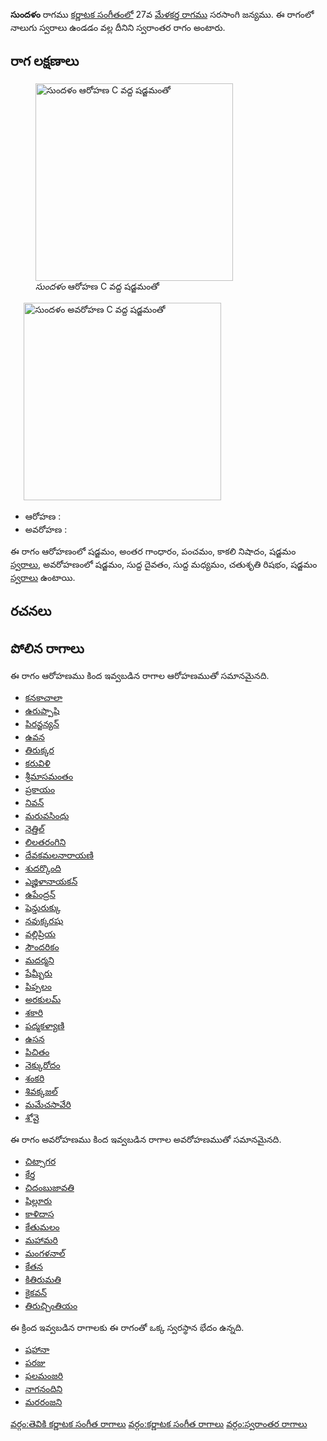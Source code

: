 {{Infobox ragam
	| name          	= సుందళం
	| synonym	    	= 
	| mela          	= 
	| chakra        	= 
	| janaka        	= 
	| type          	= స్వరాంతర
	| arohanam      	= {{svaraC|S|G3|P|N3|S'}} 
	| avarohanam    	= {{svaraC|S'|D1|M1|R2|S}}
	| jeeva         	=
	| chhaya        	=
	| nyasa         	=
	| vishesha      	= 
	| equivalent  		= 
}}
{{కర్ణాటక సంగీత రాగాలు}}
'''సుందళం''' రాగము [[కర్ణాటక సంగీతం]]లో 27వ [[మేళకర్త రాగము]] సరసాంగి జన్యము.  ఈ రాగంలో నాలుగు స్వరాలు ఉండడం వల్ల దీనిని స్వరాంతర రాగం అంటారు.


==రాగ లక్షణాలు==
[[Image:sundalam_ar_kb2wiki.png|thumb|right|316px|''సుందళం'' ఆరోహణ C వద్ద షడ్జమంతో]]
	[[Image:sundalam_av_kb2wiki.png|thumb|right|316px|''సుందళం'' అవరోహణ C వద్ద షడ్జమంతో]]

* ఆరోహణ : {{svaraC|S|G3|P|N3|S'}} 
* అవరోహణ : {{svaraC|S'|D1|M1|R2|S}}

ఈ రాగం ఆరోహణంలో షడ్జమం, అంతర గాంధారం, పంచమం, కాకలి  నిషాదం, షడ్జమం [[స్వరాలు]], అవరోహణంలో షడ్జమం, సుద్ద దైవతం, సుద్ద మధ్యమం, చతుశృతి రిషభం, షడ్జమం [[స్వరాలు]] ఉంటాయి.

==రచనలు==



==పోలిన రాగాలు==
ఈ రాగం ఆరోహణము కింద ఇవ్వబడిన రాగాల ఆరోహణముతో సమానమైనది.
* [[కనకాచాలా]]
* [[ఉరుప్పాషి]]
* [[పిరన్జన్యన్]]
* [[ ఉవన]]
* [[తిరుక్కర]]
* [[కరువిళి]]
* [[శ్రీమాసమంతం]]
* [[ప్రకాయం]]
* [[నివన్]]
* [[మరువసింధు]]
* [[నెత్తిల్]]
* [[లిలతరంగిని]]
* [[దేవకమలనారాయణి]]
* [[శుదర్కొంది]]
* [[ఎజ్హిళానాయకన్]]
* [[ఉపేంద్రన్]]
* [[షెన్డురుక్కు]]
* [[నవుక్కరషు]]
* [[వల్లిప్రియ]]
* [[ సౌందరికం]]
* [[మదర్మని]]
* [[ షేమ్బీరు]]
* [[పిప్పలం]]
* [[అరకులమ్]]
* [[శకారి]]
* [[ పద్మకళ్యాణి]]
* [[ ఉసన]]
* [[ పిచితం]]
* [[నెక్కురోదం]]
* [[శంకరి]]
* [[శివక్కజల్]]
* [[మమేచసావేరి]]
* [[శోవై]]

ఈ రాగం అవరోహణము కింద ఇవ్వబడిన రాగాల అవరోహణముతో సమానమైనది.
* [[చిట్సాగర]]
* [[ కేర్త]]
* [[చిదంబుజావతి]]
* [[షిల్లూరు]]
* [[కాళిదాస]]
* [[కేతుమలం]]
* [[మహామరి]]
* [[మంగళనాల్]]
* [[కేతన]]
* [[కితిరుమతి]]
* [[కైకవన్]]
* [[తిరుచ్చింతియం]]

ఈ క్రింద ఇవ్వబడిన రాగాలకు ఈ రాగంతో ఒక్క స్వరస్థాన భేదం ఉన్నది.
* [[షహానా]]
* [[పరజు]]
* [[ఫలమంజరి]]
* [[నాగనందిని]]
* [[మరరంజని]]



[[వర్గం:తెవికి కర్ణాటక సంగీత రాగాలు]]
[[వర్గం:కర్ణాటక సంగీత రాగాలు]]
[[వర్గం:స్వరాంతర రాగాలు]]